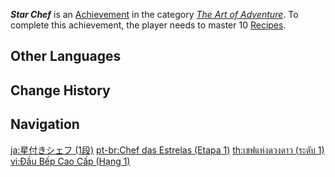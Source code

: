 {{Achievement Infobox
|title        = Star Chef
|id           = 80011
|order id     = 0011
|category     = The Art of Adventure
|description  = Master 10 [[Recipes]].
|requirements = 
|primogems    = 5
|tracking     = Tracks how many recipes were mastered.
|topic        = Cooking
|set          = Star Chef
|tier         = 1
|tiers_total  = 3
}}
'''''Star Chef''''' is an [[Achievement]] in the category ''[[The Art of Adventure]]''. To complete this achievement, the player needs to master 10 [[Recipes]].
<!--
==Trivia==

==Video Guides==
{{EVT
|video1   = 
|caption1 = 
}}
-->
==Other Languages==
{{Other Languages|Transclude=Star Chef}}

==Change History==
{{Change History|1.0}}
<!--
==References==
{{Reflist}}
-->
==Navigation==
{{Achievement Navbox}}

[[ja:星付きシェフ (1段)]]
[[pt-br:Chef das Estrelas (Etapa 1)]]
[[th:เชฟแห่งดวงดาว (ระดับ 1)]]
[[vi:Đầu Bếp Cao Cấp (Hạng 1)]]